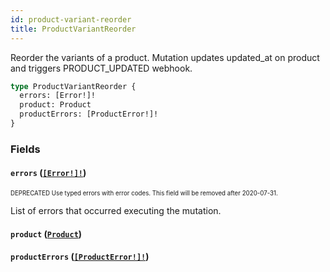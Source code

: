 ```yaml
---
id: product-variant-reorder
title: ProductVariantReorder
---
```


Reorder the variants of a product. Mutation updates updated_at on product and triggers PRODUCT_UPDATED webhook.

```graphql
type ProductVariantReorder {
  errors: [Error!]!
  product: Product
  productErrors: [ProductError!]!
}
```

### Fields

#### `errors` ([`[Error!]!`](/api-reference/objects/error.mdx))

<sub><sup><span className="deprecatedTag">DEPRECATED</span> Use typed errors with error codes. This field will be removed after 2020-07-31.</sup></sub>

List of errors that occurred executing the mutation.

#### `product` ([`Product`](/api-reference/objects/product.mdx))

#### `productErrors` ([`[ProductError!]!`](/api-reference/objects/product-error.mdx))
